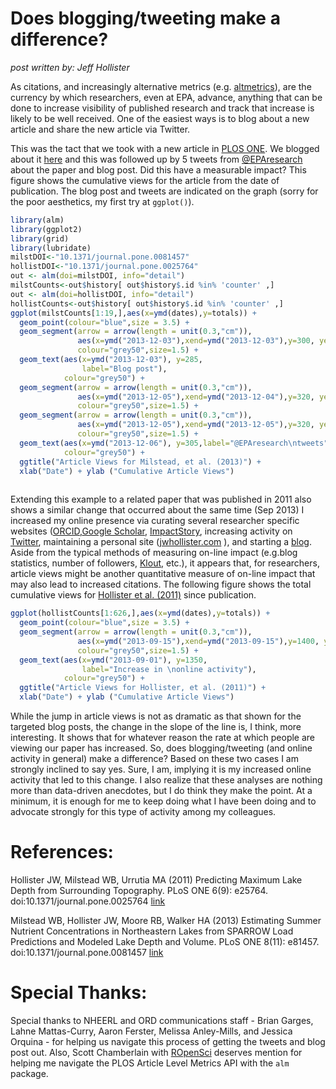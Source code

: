 Does blogging/tweeting make a difference?
========================================================

<em>post written by: Jeff Hollister</em>

As citations, and increasingly alternative metrics (e.g. <a href="http://en.wikipedia.org/wiki/Altmetrics">altmetrics</a>), are the currency by which researchers, even at EPA, advance, anything that can be done to increase visibility of published research and track that increase is likely to be well received. One of the easiest ways is to blog about a new article and share the new article via Twitter.

This was the tact that we took with a new article in <a href="http://www.plosone.org/article/info:doi/10.1371/journal.pone.0081457">PLOS ONE</a>. We blogged about it <a href="http://blog.epa.gov/science/2013/12/sparrows-lakes-and-nutrients/">here</a> and this was followed up by 5 tweets from <a href="https://twitter.com/EPAresearch">@EPAresearch</a> about the paper and blog post.  Did this have a measurable impact? This figure shows the cumulative views for the article from the date of publication. The blog post and tweets are indicated on the graph (sorry for the poor aesthetics, my first try at <code>ggplot()</code>).

```r
library(alm)
library(ggplot2)
library(grid)
library(lubridate)
milstDOI<-"10.1371/journal.pone.0081457"
hollistDOI<-"10.1371/journal.pone.0025764"
out <- alm(doi=milstDOI, info="detail")
milstCounts<-out$history[ out$history$.id %in% 'counter' ,]
out <- alm(doi=hollistDOI, info="detail")
hollistCounts<-out$history[ out$history$.id %in% 'counter' ,]
ggplot(milstCounts[1:19,],aes(x=ymd(dates),y=totals)) +
  geom_point(colour="blue",size = 3.5) +
  geom_segment(arrow = arrow(length = unit(0.3,"cm")),
               aes(x=ymd("2013-12-03"),xend=ymd("2013-12-03"),y=300, yend = 330),
               colour="grey50",size=1.5) +
  geom_text(aes(x=ymd("2013-12-03"), y=285,
                label="Blog post"),
            colour="grey50") +
  geom_segment(arrow = arrow(length = unit(0.3,"cm")),
               aes(x=ymd("2013-12-05"),xend=ymd("2013-12-04"),y=320, yend = 350),
               colour="grey50",size=1.5) +
  geom_segment(arrow = arrow(length = unit(0.3,"cm")),
               aes(x=ymd("2013-12-05"),xend=ymd("2013-12-05"),y=320, yend = 370),
               colour="grey50",size=1.5) +
  geom_text(aes(x=ymd("2013-12-06"), y=305,label="@EPAresearch\ntweets"),
            colour="grey50") +
  ggtitle("Article Views for Milstead, et al. (2013)") +
  xlab("Date") + ylab ("Cumulative Article Views")
 
```

Extending this example to a related paper that was published in 2011 also shows a similar change that occurred about the same time (Sep 2013) I increased my online presence via curating several researcher specific websites (<a href="http://orcid.org/0000-0002-9254-9740">ORCID</a>,<a href="http://scholar.google.com/citations?user=Fn9BjfIAAAAJ&amp;hl=en">Google Scholar</a>, <a href="http://impactstory.org/JeffreyHollister">ImpactStory</a>, increasing activity on <a href="https://twitter.com/jhollist">Twitter</a>, maintaining a personal site (<a href="http://jwhollister.com">jwhollister.com</a> ), and starting a <a href="http://landeco2point0.wordpress.com/">blog</a>. Aside from the typical methods of measuring on-line impact (e.g.blog statistics, number of followers, <a href="http://klout.com">Klout</a>, etc.), it appears that, for researchers, article views might be another quantitative measure of on-line impact that may also lead to increased citations. The following figure shows the total cumulative views for <a href="http://www.plosone.org/article/info%3Adoi%2F10.1371%2Fjournal.pone.0025764">Hollister et al. (2011)</a> since publication.

```r
ggplot(hollistCounts[1:626,],aes(x=ymd(dates),y=totals)) +
  geom_point(colour="blue",size = 3.5) +
  geom_segment(arrow = arrow(length = unit(0.3,"cm")),
               aes(x=ymd("2013-09-15"),xend=ymd("2013-09-15"),y=1400, yend = 1500),
               colour="grey50",size=1.5) +
  geom_text(aes(x=ymd("2013-09-01"), y=1350,
                label="Increase in \nonline activity"),
            colour="grey50") +
  ggtitle("Article Views for Hollister, et al. (2011)") +
  xlab("Date") + ylab ("Cumulative Article Views")
```

While the jump in article views is not as dramatic as that shown for the targeted blog posts, the change in the slope of the line is, I think, more interesting. It shows that for whatever reason the rate at which people are viewing our paper has increased. So, does blogging/tweeting (and online activity in general) make a difference? Based on these two cases I am strongly inclined to say yes. Sure, I am, implying it is my increased online activity that led to this change. I also realize that these analyses are nothing more than data-driven anecdotes, but I do think they make the point. At a minimum, it is enough for me to keep doing what I have been doing and to advocate strongly for this type of activity among my colleagues.

# References:
Hollister JW, Milstead WB, Urrutia MA (2011) Predicting Maximum Lake Depth from Surrounding Topography. PLoS ONE 6(9): e25764. doi:10.1371/journal.pone.0025764 [link](http://dx.doi.org/10.1371/journal.pone.0025764)

Milstead WB, Hollister JW, Moore RB, Walker HA (2013) Estimating Summer Nutrient Concentrations in Northeastern Lakes from SPARROW Load Predictions and Modeled Lake Depth and Volume. PLoS ONE 8(11): e81457. doi:10.1371/journal.pone.0081457 [link](http://dx.doi.org/10.1371/journal.pone.0081457)

<h1>Special Thanks:</h1>
Special thanks to NHEERL and ORD communications staff - Brian Garges, Lahne Mattas-Curry, Aaron Ferster, Melissa Anley-Mills, and Jessica Orquina - for helping us navigate this process of getting the tweets and blog post out. Also, Scott Chamberlain with <a title="ROpenSci" href="http://ropensci.org" target="_blank">ROpenSci</a> deserves mention for helping me navigate the PLOS Article Level Metrics API with the <code>alm</code> package.
